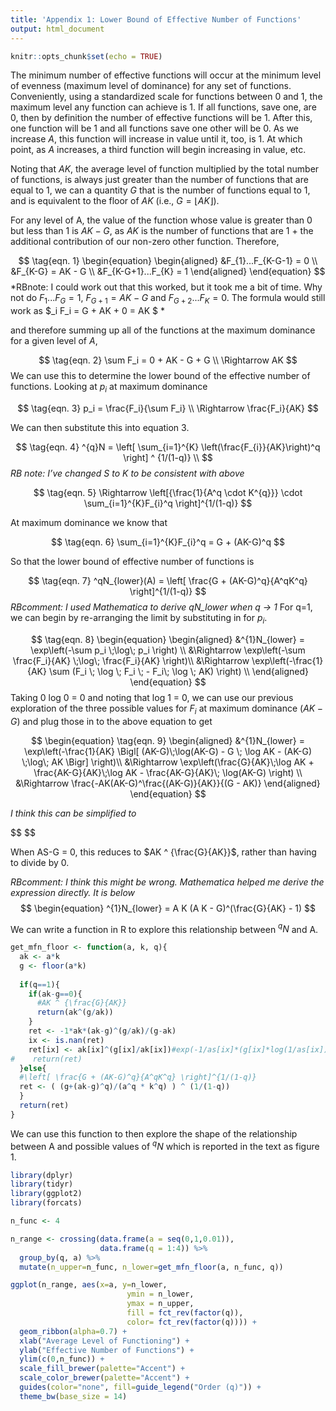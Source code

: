 ```yaml
---
title: 'Appendix 1: Lower Bound of Effective Number of Functions'
output: html_document
---
```


```r
knitr::opts_chunk$set(echo = TRUE)
```

The minimum number of effective functions will occur at the minimum level of evenness (maximum level of dominance) for any set of functions. Conveniently, using a standardized scale for functions between 0 and 1, the maximum level any function can achieve is 1. If all functions, save one, are 0, then by definition the number of effective functions will be 1. After this, one function will be 1 and all functions save one other will be 0. As we increase $A$, this function will increase in value until it, too, is 1. At which point, as $A$ increases, a third function will begin increasing in value, etc.

Noting that $AK$, the average level of function multiplied by the total number of functions, is always just greater than the number of functions that are equal to 1, we can a quantity $G$ that is the number of functions equal to 1, and is equivalent to the floor of $AK$ (i.e., $G  = \lfloor AK \rfloor$).

For any level of A, the value of the function whose value is greater than 0 but less than 1 is $AK - G$, as $AK$ is the number of functions that are 1 + the additional contribution of our non-zero other function. Therefore,

$$
\tag{eqn. 1}
\begin{equation}
\begin{aligned} 
&F_{1}...F_{K-G-1} = 0 \\
&F_{K-G} = AK - G \\
&F_{K-G+1}...F_{K} = 1
\end{aligned} 
\end{equation}
$$
*RBnote: I could work out that this worked, but it took me a bit of time. Why not do $F_1 ... F_{G} = 1$, $F_{G + 1} = AK - G$ and $F_{G+2} ... F_{K} = 0$. The formula would still work as $\sum_i F_i = G + AK + 0 = AK  $ *

and therefore summing up all of the functions at the maximum dominance for a given level of $A$,

$$
\tag{eqn. 2}
\sum F_i = 0 + AK - G + G  \\
\Rightarrow AK 
$$
We can use this to determine the lower bound of the effective number of functions. Looking at $p_i$ at maximum dominance


$$
\tag{eqn. 3}
p_i = \frac{F_i}{\sum F_i} \\
\Rightarrow \frac{F_i}{AK} 
$$

We can then substitute this into equation 3.

$$
\tag{eqn. 4}
^{q}N = \left[ \sum_{i=1}^{K} \left(\frac{F_{i}}{AK}\right)^q \right] ^ {1/(1-q)} \\
$$
*RB note: I've changed S to K to be consistent with above*

$$
\tag{eqn. 5}
\Rightarrow \left[{\frac{1}{A^q \cdot K^{q}}} \cdot \sum_{i=1}^{K}F_{i}^q \right]^{1/(1-q)}
$$

At maximum dominance we know that 

$$
\tag{eqn. 6}
\sum_{i=1}^{K}F_{i}^q  = G + (AK-G)^q
$$

So that the lower bound of effective number of functions is

$$
\tag{eqn. 7}
^qN_{lower}(A) = \left[ \frac{G + (AK-G)^q}{A^qK^q} \right]^{1/(1-q)}
$$
*RBcomment: I used Mathematica to derive qN_lower when q -> 1*
For q=1, we can begin by re-arranging the limit by substituting in for $p_i$.

$$
\tag{eqn. 8}
\begin{equation}
\begin{aligned}
&^{1}N_{lower} = \exp\left(-\sum p_i \;\log\; p_i \right) \\
&\Rightarrow \exp\left(-\sum \frac{F_i}{AK} \;\log\; \frac{F_i}{AK} \right)\\
&\Rightarrow \exp\left(-\frac{1}{AK}  \sum (F_i \; \log \; F_i \; - F_i\; \log \; AK) \right) \\
\end{aligned}
\end{equation}
$$
Taking 0 log 0 = 0 and noting that log 1 = 0, we can use our previous exploration of the three possible values for $F_i$ at maximum dominance ($AK - G$) and plug those in to the above equation to get

$$
\begin{equation}
\tag{eqn. 9}
\begin{aligned}
&^{1}N_{lower} =  \exp\left(-\frac{1}{AK}  \Bigl[ (AK-G)\;\log(AK-G) - G \; \log AK - (AK-G) \;\log\; AK \Bigr] \right)\\
&\Rightarrow  \exp\left(\frac{G}{AK}\;\log AK + \frac{AK-G}{AK}\;\log AK - \frac{AK-G}{AK}\; \log(AK-G) \right) \\
&\Rightarrow \frac{-AK(AK-G)^\frac{(AK-G)}{AK}}{(G - AK)}
\end{aligned}
\end{equation}
$$

*I think this can be simplified to*

$$
\begin{equation}
\begin{aligned}
&-AK((AK -G)^(\frac{AK - G}{AK}-1) \\
&\Rightarrow -AK(AK -G)^\frac{-G}{AK}

\end{aligned}
\end{equation}
$$


When AS-G = 0, this reduces to $AK ^ {\frac{G}{AK}}$, rather than having to divide by 0.

*RBcomment: I think this might be wrong. Mathematica helped me derive the expression directly. It is below*
$$
\begin{equation}
^{1}N_{lower} = A K (A K - G)^(\frac{G}{AK} - 1)
$$


We can write a function in R to explore this relationship between $^qN$ and A.

```r
get_mfn_floor <- function(a, k, q){
  ak <- a*k
  g <- floor(a*k)
  
  if(q==1){
    if(ak-g==0){
      #AK ^ {\frac{G}{AK}}
      return(ak^(g/ak))
    }
    ret <- -1*ak*(ak-g)^(g/ak)/(g-ak)
    ix <- is.nan(ret)
    ret[ix] <- ak[ix]^(g[ix]/ak[ix])#exp(-1/as[ix]*(g[ix]*log(1/as[ix])))
#    return(ret)
  }else{
  #\left[ \frac{G + (AK-G)^q}{A^qK^q} \right]^{1/(1-q)}
  ret <- ( (g+(ak-g)^q)/(a^q * k^q) ) ^ (1/(1-q))
  }
  return(ret)
}
```


We can use this function to then explore the shape of the relationship between A and possible values of $^qN$ which is reported in the text as figure 1.



```r

library(dplyr)
library(tidyr)
library(ggplot2)
library(forcats)

n_func <- 4

n_range <- crossing(data.frame(a = seq(0,1,0.01)), 
                    data.frame(q = 1:4)) %>%
  group_by(q, a) %>%
  mutate(n_upper=n_func, n_lower=get_mfn_floor(a, n_func, q))

ggplot(n_range, aes(x=a, y=n_lower, 
                          ymin = n_lower,
                          ymax = n_upper,
                          fill = fct_rev(factor(q)),
                          color= fct_rev(factor(q)))) +
  geom_ribbon(alpha=0.7) +
  xlab("Average Level of Functioning") +
  ylab("Effective Number of Functions") +
  ylim(c(0,n_func)) +
  scale_fill_brewer(palette="Accent") +
  scale_color_brewer(palette="Accent") +
  guides(color="none", fill=guide_legend("Order (q)")) +
  theme_bw(base_size = 14)
  
```

